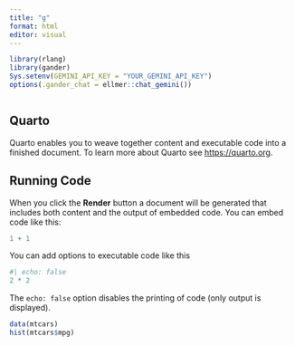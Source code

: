 ---
title: "g"
format: html
editor: visual
---

```{r}
library(rlang)
library(gander)
Sys.setenv(GEMINI_API_KEY = "YOUR_GEMINI_API_KEY")
options(.gander_chat = ellmer::chat_gemini())



```

## Quarto

Quarto enables you to weave together content and executable code into a finished document. To learn more about Quarto see <https://quarto.org>.

## Running Code

When you click the **Render** button a document will be generated that includes both content and the output of embedded code. You can embed code like this:

```{r}
1 + 1
```

You can add options to executable code like this

```{r}
#| echo: false
2 * 2
```

The `echo: false` option disables the printing of code (only output is displayed).

```{r}
data(mtcars)
hist(mtcars$mpg)
```
